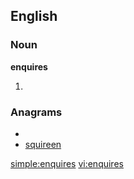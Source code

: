 ==English==

===Noun===
'''enquires'''

# {{third person singular of|enquire}}

===Anagrams===
* {{alphagram|eeinqrsu}}
* [[squireen#English|squireen]]

[[simple:enquires]]
[[vi:enquires]]